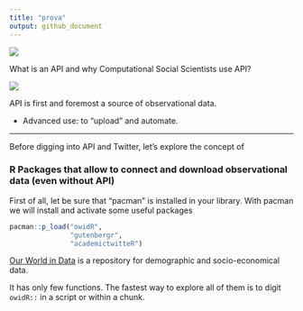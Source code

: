 ```yaml
---
title: "prova"
output: github_document
---
```


![](API0.png)

What is an API and why Computational Social Scientists use API?

![](API1.png)

API is first and foremost a source of observational data.

- Advanced use: to "upload" and automate.

---

Before digging into API and Twitter, let's explore the concept of

### R Packages that allow to connect and download observational data (even without API)

First of all, let be sure that "pacman" is installed in your library.
With pacman we will install and activate some useful packages

```r
pacman::p_load("owidR",
               "gutenbergr",
               "academictwitteR")
```

[Our World in Data](https://ourworldindata.org/) is a repository for demographic and socio-economical data.

It has only few functions. The fastest way to explore all of them is to digit `owidR::` in a script or within a chunk.